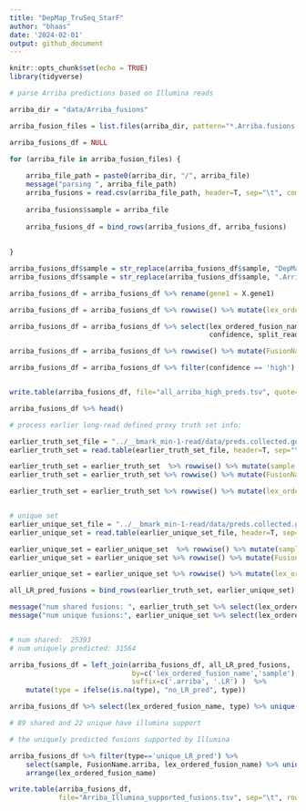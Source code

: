 ```yaml
---
title: "DepMap_TruSeq_StarF"
author: "bhaas"
date: '2024-02-01'
output: github_document
---
```


```r
knitr::opts_chunk$set(echo = TRUE)
library(tidyverse)
```


```r

# parse Arriba predictions based on Illumina reads

arriba_dir = "data/Arriba_fusions"

arriba_fusion_files = list.files(arriba_dir, pattern="*.Arriba.fusions.tsv.gz")

arriba_fusions_df = NULL

for (arriba_file in arriba_fusion_files) {
    
    arriba_file_path = paste0(arriba_dir, "/", arriba_file)
    message("parsing ", arriba_file_path)
    arriba_fusions = read.csv(arriba_file_path, header=T, sep="\t", com='')
    
    arriba_fusions$sample = arriba_file
    
    arriba_fusions_df = bind_rows(arriba_fusions_df, arriba_fusions)
    
    
}

arriba_fusions_df$sample = str_replace(arriba_fusions_df$sample, "DepMap_v1v2mrgd_", "")
arriba_fusions_df$sample = str_replace(arriba_fusions_df$sample, ".Arriba.fusions.tsv.gz", "")

arriba_fusions_df = arriba_fusions_df %>% rename(gene1 = X.gene1)

arriba_fusions_df = arriba_fusions_df %>% rowwise() %>% mutate(lex_ordered_fusion_name = paste0(sample, "|", paste0(collapse="--", sort(c(gene1, gene2)))))

arriba_fusions_df = arriba_fusions_df %>% select(lex_ordered_fusion_name, sample, gene1, gene2, 
                                                 confidence, split_reads1, split_reads2, discordant_mates)

arriba_fusions_df = arriba_fusions_df %>% rowwise() %>% mutate(FusionName = paste0(collapse="--", c(gene1, gene2) ) )

arriba_fusions_df = arriba_fusions_df %>% filter(confidence == 'high')


write.table(arriba_fusions_df, file="all_arriba_high_preds.tsv", quote=F, sep="\t", row.names=F)

arriba_fusions_df %>% head()

```


```r

# process earlier long-read defined proxy truth set info:

earlier_truth_set_file = "../__bmark_min-1-read/data/preds.collected.gencode_mapped.wAnnot.filt.pass.proxy_assignments.byProgAgree.min_2.truth_set"
earlier_truth_set = read.table(earlier_truth_set_file, header=T, sep="\t") %>% mutate(type='shared_LR_pred')

earlier_truth_set = earlier_truth_set  %>% rowwise() %>% mutate(sample = str_split(proxy_fusion_name, "\\|")[[1]][1])
earlier_truth_set = earlier_truth_set %>% rowwise() %>% mutate(FusionName = str_split(proxy_fusion_name, "\\|")[[1]][2])

earlier_truth_set = earlier_truth_set %>% rowwise() %>% mutate(lex_ordered_fusion_name = paste0(sample, "|", paste0(collapse="--", sort(str_split(FusionName, "--")[[1]])))) 


# unique set
earlier_unique_set_file = "../__bmark_min-1-read/data/preds.collected.gencode_mapped.wAnnot.filt.pass.proxy_assignments.byProgAgree.min_2.unique_set"
earlier_unique_set = read.table(earlier_unique_set_file, header=T, sep="\t") %>% mutate(type='unique_LR_pred')

earlier_unique_set = earlier_unique_set  %>% rowwise() %>% mutate(sample = str_split(proxy_fusion_name, "\\|")[[1]][1])
earlier_unique_set = earlier_unique_set %>% rowwise() %>% mutate(FusionName = str_split(proxy_fusion_name, "\\|")[[1]][2])

earlier_unique_set = earlier_unique_set %>% rowwise() %>% mutate(lex_ordered_fusion_name = paste0(sample, "|", paste0(collapse="--", sort(str_split(FusionName, "--")[[1]])))) 

all_LR_pred_fusions = bind_rows(earlier_truth_set, earlier_unique_set) 


```


```r



message("num shared fusions: ", earlier_truth_set %>% select(lex_ordered_fusion_name) %>% unique() %>% nrow() )
message("num unique fusions:", earlier_unique_set %>% select(lex_ordered_fusion_name) %>% unique() %>% nrow() )


# num shared:  25393
# num uniquely predicted: 31564

```


```r

arriba_fusions_df = left_join(arriba_fusions_df, all_LR_pred_fusions,
                              by=c('lex_ordered_fusion_name','sample'),
                              suffix=c('.arriba', '.LR') )  %>% 
    mutate(type = ifelse(is.na(type), "no_LR_pred", type))


```



```r

arriba_fusions_df %>% select(lex_ordered_fusion_name, type) %>% unique() %>% group_by(type) %>% tally()

# 89 shared and 22 unique have illumina support


```




```r

# the uniquely predicted fusions supported by Illumina

arriba_fusions_df %>% filter(type=='unique_LR_pred') %>% 
    select(sample, FusionName.arriba, lex_ordered_fusion_name) %>% unique() %>%
    arrange(lex_ordered_fusion_name)

```


```r

write.table(arriba_fusions_df, 
            file="Arriba_Illumina_supported_fusions.tsv", sep="\t", row.names=F, quote=F)

```






